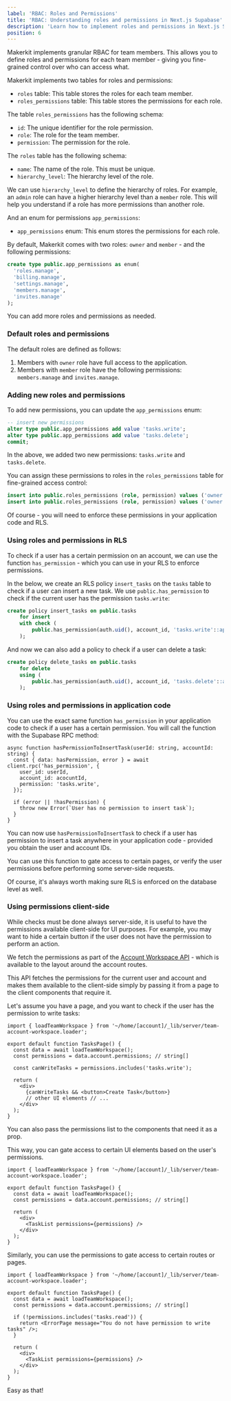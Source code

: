 ```yaml
---
label: 'RBAC: Roles and Permissions'
title: 'RBAC: Understanding roles and permissions in Next.js Supabase'
description: 'Learn how to implement roles and permissions in Next.js Supabase'
position: 6
---
```


Makerkit implements granular RBAC for team members. This allows you to define roles and permissions for each team member - giving you fine-grained control over who can access what.

Makerkit implements two tables for roles and permissions:

- `roles` table: This table stores the roles for each team member.
- `roles_permissions` table: This table stores the permissions for each role.

The table `roles_permissions` has the following schema:

- `id`: The unique identifier for the role permission.
- `role`: The role for the team member.
- `permission`: The permission for the role.

The `roles` table has the following schema:

- `name`: The name of the role. This must be unique.
- `hierarchy_level`: The hierarchy level of the role.

We can use `hierarchy_level` to define the hierarchy of roles. For example, an `admin` role can have a higher hierarchy level than a `member` role. This will help you understand if a role has more permissions than another role.

And an enum for permissions `app_permissions`:

- `app_permissions` enum: This enum stores the permissions for each role.

By default, Makerkit comes with two roles: `owner` and `member` - and the following permissions:

```sql
create type public.app_permissions as enum(
  'roles.manage',
  'billing.manage',
  'settings.manage',
  'members.manage',
  'invites.manage'
);
```

You can add more roles and permissions as needed.

### Default roles and permissions

The default roles are defined as follows:

1. Members with `owner` role have full access to the application.
2. Members with `member` role have the following permissions: `members.manage` and `invites.manage`.

### Adding new roles and permissions

To add new permissions, you can update the `app_permissions` enum:

```sql
-- insert new permissions
alter type public.app_permissions add value 'tasks.write';
alter type public.app_permissions add value 'tasks.delete';
commit;
```

In the above, we added two new permissions: `tasks.write` and `tasks.delete`.

You can assign these permissions to roles in the `roles_permissions` table for fine-grained access control:

```sql
insert into public.roles_permissions (role, permission) values ('owner', 'tasks.write');
insert into public.roles_permissions (role, permission) values ('owner', 'tasks.delete');
```

Of course - you will need to enforce these permissions in your application code and RLS.

### Using roles and permissions in RLS

To check if a user has a certain permission on an account, we can use the function `has_permission` - which you can use in your RLS to enforce permissions.

In the below, we create an RLS policy `insert_tasks` on the `tasks` table to check if a user can insert a new task. We use `public.has_permission` to check if the current user has the permission `tasks.write`:

```sql
create policy insert_tasks on public.tasks
    for insert
    with check (
        public.has_permission(auth.uid(), account_id, 'tasks.write'::app_permissions)
    );
```

And now we can also add a policy to check if a user can delete a task:

```sql
create policy delete_tasks on public.tasks
    for delete
    using (
        public.has_permission(auth.uid(), account_id, 'tasks.delete'::app_permissions)
    );
```

### Using roles and permissions in application code

You can use the exact same function `has_permission` in your application code to check if a user has a certain permission. You will call the function with the Supabase RPC method:

```tsx
async function hasPermissionToInsertTask(userId: string, accountId: string) {
  const { data: hasPermission, error } = await client.rpc('has_permission', {
    user_id: userId,
    account_id: acocuntId,
    permission: 'tasks.write',
  });

  if (error || !hasPermission) {
    throw new Error(`User has no permission to insert task`);
  }
}
```

You can now use `hasPermissionToInsertTask` to check if a user has permission to insert a task anywhere in your application code - provided you obtain the user and account IDs.

You can use this function to gate access to certain pages, or verify the user permissions before performing some server-side requests.

Of course, it's always worth making sure RLS is enforced on the database level as well.

### Using permissions client-side

While checks must be done always server-side, it is useful to have the permissions available client-side for UI purposes. For example, you may want to hide a certain button if the user does not have the permission to perform an action.

We fetch the permissions as part of the [Account Workspace API](account-workspace-api) - which is available to the layout around the account routes.

This API fetches the permissions for the current user and account and makes them available to the client-side simply by passing it from a page to the client components that require it.

Let's assume you have a page, and you want to check if the user has the permission to write tasks:

```tsx
import { loadTeamWorkspace } from '~/home/[account]/_lib/server/team-account-workspace.loader';

export default function TasksPage() {
  const data = await loadTeamWorkspace();
  const permissions = data.account.permissions; // string[]

  const canWriteTasks = permissions.includes('tasks.write');

  return (
    <div>
      {canWriteTasks && <button>Create Task</button>}
      // other UI elements // ...
    </div>
  );
}
```

You can also pass the permissions list to the components that need it as a prop.

This way, you can gate access to certain UI elements based on the user's permissions.

```tsx
import { loadTeamWorkspace } from '~/home/[account]/_lib/server/team-account-workspace.loader';

export default function TasksPage() {
  const data = await loadTeamWorkspace();
  const permissions = data.account.permissions; // string[]

  return (
    <div>
      <TaskList permissions={permissions} />
    </div>
  );
}
```

Similarly, you can use the permissions to gate access to certain routes or pages.

```tsx
import { loadTeamWorkspace } from '~/home/[account]/_lib/server/team-account-workspace.loader';

export default function TasksPage() {
  const data = await loadTeamWorkspace();
  const permissions = data.account.permissions; // string[]

  if (!permissions.includes('tasks.read')) {
    return <ErrorPage message="You do not have permission to write tasks" />;
  }

  return (
    <div>
      <TaskList permissions={permissions} />
    </div>
  );
}
```

Easy as that!

